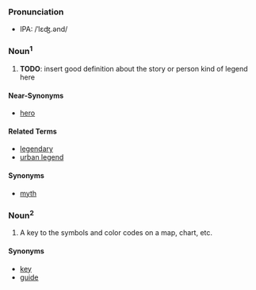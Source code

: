 === Pronunciation ===
*IPA: /ˈlɛʤ.ənd/


=== Noun<sup>1</sup> ===

#'''TODO''': insert good definition about the story or person kind of legend here

==== Near-Synonyms ====
*[[hero]]

====Related Terms====
*[[legendary]]
*[[urban legend]]

==== Synonyms ====
*[[myth]]

=== Noun<sup>2</sup> ===

#A key to the symbols and color codes on a map, chart, etc.

==== Synonyms ====
*[[key]]
*[[guide]]